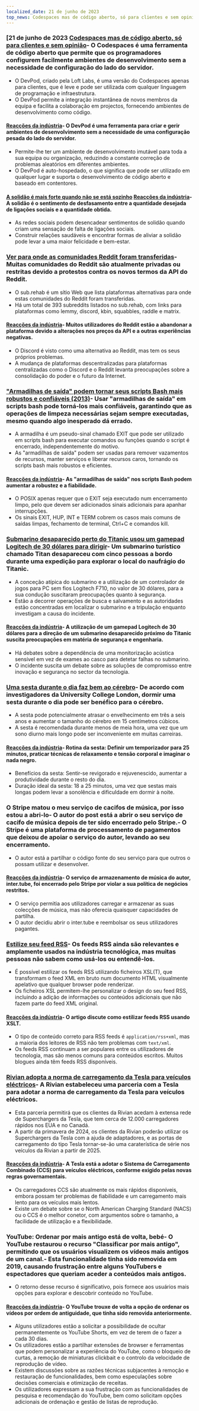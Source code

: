 ```yaml
---
localized_date: 21 de junho de 2023
top_news: Codespaces mas de código aberto, só para clientes e sem opinião
---
```




<CallToAction />

<Steps>

### [21 de junho de 2023 [Codespaces mas de código aberto, só para clientes e sem opinião](https://devpod.sh/)- O Codespaces é uma ferramenta de código aberto que permite que os programadores configurem facilmente ambientes de desenvolvimento sem a necessidade de configuração do lado do servidor.

- O DevPod, criado pela Loft Labs, é uma versão do Codespaces apenas para clientes, que é leve e pode ser utilizada com qualquer linguagem de programação e infraestrutura.
- O DevPod permite a integração instantânea de novos membros da equipa e facilita a colaboração em projectos, fornecendo ambientes de desenvolvimento como código.

#### [Reacções da indústria](http://news.ycombinator.com/item?id=36407477)- O DevPod é uma ferramenta para criar e gerir ambientes de desenvolvimento sem a necessidade de uma configuração pesada do lado do servidor.

- Permite-lhe ter um ambiente de desenvolvimento imutável para toda a sua equipa ou organização, reduzindo a constante correção de problemas aleatórios em diferentes ambientes.
- O DevPod é auto-hospedado, o que significa que pode ser utilizado em qualquer lugar e suporta o desenvolvimento de código aberto e baseado em contentores.

#### [A solidão é mais forte quando não se está sozinho](https://pubmed.ncbi.nlm.nih.gov/37293324/) [Reacções da indústria](http://news.ycombinator.com/item?id=36403280)- A solidão é o sentimento de desfasamento entre a quantidade desejada de ligações sociais e a quantidade obtida.

- As redes sociais podem desencadear sentimentos de solidão quando criam uma sensação de falta de ligações sociais.
- Construir relações saudáveis e encontrar formas de aliviar a solidão pode levar a uma maior felicidade e bem-estar.

### [Ver para onde as comunidades Reddit foram transferidas](https://sub.rehab/)- Muitas comunidades do Reddit são atualmente privadas ou restritas devido a protestos contra os novos termos da API do Reddit.

- O sub.rehab é um sítio Web que lista plataformas alternativas para onde estas comunidades do Reddit foram transferidas.
- Há um total de 393 subreddits listados no sub.rehab, com links para plataformas como lemmy, discord, kbin, squabbles, raddle e matrix.

#### [Reacções da indústria](http://news.ycombinator.com/item?id=36401999)- Muitos utilizadores do Reddit estão a abandonar a plataforma devido a alterações nos preços da API e a outras experiências negativas.

- O Discord é visto como uma alternativa ao Reddit, mas tem os seus próprios problemas.
- A mudança de plataformas descentralizadas para plataformas centralizadas como o Discord e o Reddit levanta preocupações sobre a consolidação do poder e o futuro da Internet.

### ["Armadilhas de saída" podem tornar seus scripts Bash mais robustos e confiáveis (2013)](http://redsymbol.net/articles/bash-exit-traps/)- Usar "armadilhas de saída" em scripts bash pode torná-los mais confiáveis, garantindo que as operações de limpeza necessárias sejam sempre executadas, mesmo quando algo inesperado dá errado.

- A armadilha é um pseudo-sinal chamado EXIT que pode ser utilizado em scripts bash para executar comandos ou funções quando o script é encerrado, independentemente do motivo.
- As "armadilhas de saída" podem ser usadas para remover vazamentos de recursos, manter serviços e liberar recursos caros, tornando os scripts bash mais robustos e eficientes.

#### [Reacções da indústria](http://news.ycombinator.com/item?id=36400465)- As "armadilhas de saída" nos scripts Bash podem aumentar a robustez e a fiabilidade.

- O POSIX apenas requer que o EXIT seja executado num encerramento limpo, pelo que devem ser adicionados sinais adicionais para apanhar interrupções.
- Os sinais EXIT, HUP, INT e TERM cobrem os casos mais comuns de saídas limpas, fechamento de terminal, Ctrl+C e comandos kill.

### [Submarino desaparecido perto do Titanic usou um gamepad Logitech de 30 dólares para dirigir](https://arstechnica.com/gaming/2023/06/submarine-missing-near-titanic-used-a-30-logitech-gamepad-for-steering/)- Um submarino turístico chamado Titan desapareceu com cinco pessoas a bordo durante uma expedição para explorar o local do naufrágio do Titanic.

- A conceção atípica do submarino e a utilização de um controlador de jogos para PC sem fios Logitech F710, no valor de 30 dólares, para a sua condução suscitaram preocupações quanto à segurança.
- Estão a decorrer operações de busca e salvamento e as autoridades estão concentradas em localizar o submarino e a tripulação enquanto investigam a causa do incidente.

#### [Reacções da indústria](http://news.ycombinator.com/item?id=36407781)- A utilização de um gamepad Logitech de 30 dólares para a direção de um submarino desaparecido próximo do Titanic suscita preocupações em matéria de segurança e engenharia.

- Há debates sobre a dependência de uma monitorização acústica sensível em vez de exames ao casco para detetar falhas no submarino.
- O incidente suscita um debate sobre as soluções de compromisso entre inovação e segurança no sector da tecnologia.

### [Uma sesta durante o dia faz bem ao cérebro](https://www.bbc.com/news/health-65950168)- De acordo com investigadores da University College London, dormir uma sesta durante o dia pode ser benéfico para o cérebro.

- A sesta pode potencialmente atrasar o envelhecimento em três a seis anos e aumentar o tamanho do cérebro em 15 centímetros cúbicos.
- A sesta é recomendada durante menos de meia hora, uma vez que um sono diurno mais longo pode ser inconveniente em muitas carreiras.

#### [Reacções da indústria](http://news.ycombinator.com/item?id=36399503)- Rotina da sesta: Definir um temporizador para 25 minutos, praticar técnicas de relaxamento e tensão corporal e imaginar o nada negro.

- Benefícios da sesta: Sentir-se revigorado e rejuvenescido, aumentar a produtividade durante o resto do dia.
- Duração ideal da sesta: 18 a 25 minutos, uma vez que sestas mais longas podem levar a sonolência e dificuldade em dormir à noite.

### O Stripe matou o meu serviço de cacifos de música, por isso estou a abri-lo- O autor do post está a abrir o seu serviço de cacifo de música depois de ter sido encerrado pelo Stripe.- O Stripe é uma plataforma de processamento de pagamentos que deixou de apoiar o serviço do autor, levando ao seu encerramento.

- O autor está a partilhar o código fonte do seu serviço para que outros o possam utilizar e desenvolver.

#### [Reacções da indústria](http://news.ycombinator.com/item?id=36403607)- O serviço de armazenamento de música do autor, inter.tube, foi encerrado pelo Stripe por violar a sua política de negócios restritos.

- O serviço permitia aos utilizadores carregar e armazenar as suas colecções de música, mas não oferecia quaisquer capacidades de partilha.
- O autor decidiu abrir o inter.tube e reembolsar os seus utilizadores pagantes.

### [Estilize seu feed RSS](https://darekkay.com/blog/rss-styling/)- Os feeds RSS ainda são relevantes e amplamente usados na indústria tecnológica, mas muitas pessoas não sabem como usá-los ou entendê-los.

- É possível estilizar os feeds RSS utilizando ficheiros XSL(T), que transformam o feed XML em bruto num documento HTML visualmente apelativo que qualquer browser pode renderizar.
- Os ficheiros XSL permitem-lhe personalizar o design do seu feed RSS, incluindo a adição de informações ou conteúdos adicionais que não fazem parte do feed XML original.

#### [Reacções da indústria](http://news.ycombinator.com/item?id=36401854)- O artigo discute como estilizar feeds RSS usando XSLT.

- O tipo de conteúdo correto para RSS feeds é `application/rss+xml`, mas a maioria dos leitores de RSS não tem problemas com `text/xml`.
- Os feeds RSS continuam a ser populares entre os utilizadores de tecnologia, mas são menos comuns para conteúdos escritos. Muitos blogues ainda têm feeds RSS disponíveis.

### [Rivian adopta a norma de carregamento da Tesla para veículos eléctricos](https://ev-edition.com/2023/06/rivian-joins-forces-with-tesla-embracing-their-charging-standard-for-electric-vehicles/)- A Rivian estabeleceu uma parceria com a Tesla para adotar a norma de carregamento da Tesla para veículos eléctricos.

- Esta parceria permitirá que os clientes da Rivian acedam à extensa rede de Superchargers da Tesla, que tem cerca de 12.000 carregadores rápidos nos EUA e no Canadá.
- A partir da primavera de 2024, os clientes da Rivian poderão utilizar os Superchargers da Tesla com a ajuda de adaptadores, e as portas de carregamento do tipo Tesla tornar-se-ão uma caraterística de série nos veículos da Rivian a partir de 2025.

#### [Reacções da indústria](http://news.ycombinator.com/item?id=36403494)- A Tesla está a adotar o Sistema de Carregamento Combinado (CCS) para veículos eléctricos, conforme exigido pelas novas regras governamentais.

- Os carregadores CCS são atualmente os mais rápidos disponíveis, embora possam ter problemas de fiabilidade e um carregamento mais lento para os veículos mais lentos.
- Existe um debate sobre se o North American Charging Standard (NACS) ou o CCS é o melhor conetor, com argumentos sobre o tamanho, a facilidade de utilização e a flexibilidade.

### YouTube: Ordenar por mais antigo está de volta, bebé- O YouTube restaurou o recurso "Classificar por mais antigo", permitindo que os usuários visualizem os vídeos mais antigos de um canal.- Esta funcionalidade tinha sido removida em 2019, causando frustração entre alguns YouTubers e espectadores que queriam aceder a conteúdos mais antigos.

- O retorno desse recurso é significativo, pois fornece aos usuários mais opções para explorar e descobrir conteúdo no YouTube.

#### [Reacções da indústria](http://news.ycombinator.com/item?id=36410777)- O YouTube trouxe de volta a opção de ordenar os vídeos por ordem de antiguidade, que tinha sido removida anteriormente.

- Alguns utilizadores estão a solicitar a possibilidade de ocultar permanentemente os YouTube Shorts, em vez de terem de o fazer a cada 30 dias.
- Os utilizadores estão a partilhar extensões de browser e ferramentas que podem personalizar a experiência do YouTube, como o bloqueio de curtas, a remoção de miniaturas clickbait e o controlo da velocidade de reprodução de vídeo.
- Existem discussões sobre as razões técnicas subjacentes à remoção e restauração de funcionalidades, bem como especulações sobre decisões comerciais e otimização de receitas.
- Os utilizadores expressam a sua frustração com as funcionalidades de pesquisa e recomendação do YouTube, bem como solicitam opções adicionais de ordenação e gestão de listas de reprodução.

</Steps>
